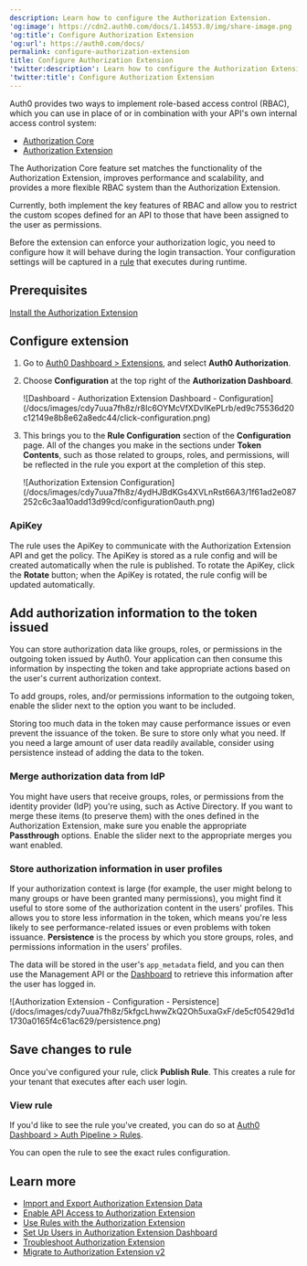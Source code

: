 ```yaml
---
description: Learn how to configure the Authorization Extension.
'og:image': https://cdn2.auth0.com/docs/1.14553.0/img/share-image.png
'og:title': Configure Authorization Extension
'og:url': https://auth0.com/docs/
permalink: configure-authorization-extension
title: Configure Authorization Extension
'twitter:description': Learn how to configure the Authorization Extension.
'twitter:title': Configure Authorization Extension
---
```

<Callout icon="file-lines" color="#0EA5E9" iconType="regular">

Auth0 provides two ways to implement role-based access control (RBAC), which you can use in place of or in combination with your API's own internal access control system:

* [Authorization Core](/docs/manage-users/access-control/rbac)
* [Authorization Extension](/docs/customize/extensions/authorization-extension)

The Authorization Core feature set matches the functionality of the Authorization Extension, improves performance and scalability, and provides a more flexible RBAC system than the Authorization Extension.

Currently, both implement the key features of RBAC and allow you to restrict the custom scopes defined for an API to those that have been assigned to the user as permissions.

</Callout>

Before the extension can enforce your authorization logic, you need to configure how it will behave during the login transaction. Your configuration settings will be captured in a [rule](/docs/customize/rules) that executes during runtime.

## Prerequisites

[Install the Authorization Extension](/docs/customize/extensions/authorization-extension/migrate-to-authorization-extension-v2)

## Configure extension

1. Go to [Auth0 Dashboard > Extensions](https://manage.auth0.com/#/extensions), and select **Auth0 Authorization**.
2. Choose **Configuration** at the top right of the **Authorization Dashboard**.

   <Frame>![Dashboard - Authorization Extension Dashboard - Configuration](/docs/images/cdy7uua7fh8z/r8Ic6OYMcVfXDvIKePLrb/ed9c75536d20c12149e8b8e62a8edc44/click-configuration.png)</Frame>
3. This brings you to the **Rule Configuration** section of the **Configuration** page. All of the changes you make in the sections under **Token Contents**, such as those related to groups, roles, and permissions, will be reflected in the rule you export at the completion of this step.

   <Frame>![Authorization Extension Configuration](/docs/images/cdy7uua7fh8z/4ydHJBdKGs4XVLnRst66A3/1f61ad2e087252c6c3aa10add13d99cd/configuration0auth.png)</Frame>

### ApiKey

The rule uses the ApiKey to communicate with the Authorization Extension API and get the policy. The ApiKey is stored as a rule config and will be created automatically when the rule is published. To rotate the ApiKey, click the **Rotate** button; when the ApiKey is rotated, the rule config will be updated automatically.

## Add authorization information to the token issued

You can store authorization data like groups, roles, or permissions in the outgoing token issued by Auth0. Your application can then consume this information by inspecting the token and take appropriate actions based on the user's current authorization context.

To add groups, roles, and/or permissions information to the outgoing token, enable the slider next to the option you want to be included.

<Warning>

Storing too much data in the token may cause performance issues or even prevent the issuance of the token. Be sure to store only what you need. If you need a large amount of user data readily available, consider using persistence instead of adding the data to the token.

</Warning>

### Merge authorization data from IdP

You might have users that receive groups, roles, or permissions from the <Tooltip tip="Identity Provider (IdP): Service that stores and manages digital identities." cta="View Glossary" href="/docs/glossary?term=identity+provider">identity provider</Tooltip> (IdP) you're using, such as Active Directory. If you want to merge these items (to preserve them) with the ones defined in the Authorization Extension, make sure you enable the appropriate **Passthrough** options. Enable the slider next to the appropriate merges you want enabled.

### Store authorization information in user profiles

If your authorization context is large (for example, the user might belong to many groups or have been granted many permissions), you might find it useful to store some of the authorization content in the users' profiles. This allows you to store less information in the token, which means you're less likely to see performance-related issues or even problems with token issuance. **Persistence** is the process by which you store groups, roles, and permissions information in the users' profiles.

The data will be stored in the user's `app_metadata` field, and you can then use the <Tooltip tip="Management API: A product to allow customers to perform administrative tasks." cta="View Glossary" href="/docs/glossary?term=Management+API">Management API</Tooltip> or the [Dashboard](https://manage.auth0.com/#/users) to retrieve this information after the user has logged in.

<Frame>![Authorization Extension - Configuration - Persistence](/docs/images/cdy7uua7fh8z/5kfgcLhwwZkQ2Oh5uxaGxF/de5cf05429d1d1730a0165f4c61ac629/persistence.png)</Frame>

## Save changes to rule

Once you've configured your rule, click **Publish Rule**. This creates a rule for your tenant that executes after each user login.

### View rule

If you'd like to see the rule you've created, you can do so at [Auth0 Dashboard > Auth Pipeline > Rules](https://manage.auth0.com/#/rules).

You can open the rule to see the exact rules configuration.

## Learn more

* [Import and Export Authorization Extension Data](/docs/customize/extensions/authorization-extension/import-and-export-authorization-extension-data)
* [Enable API Access to Authorization Extension](/docs/customize/extensions/authorization-extension/enable-api-access-to-authorization-extension)
* [Use Rules with the Authorization Extension](/docs/customize/extensions/authorization-extension/use-rules-with-the-authorization-extension)
* [Set Up Users in Authorization Extension Dashboard](/docs/customize/extensions/authorization-extension/set-up-authorization-extension-users)
* [Troubleshoot Authorization Extension](/docs/troubleshoot/authentication-issues/troubleshoot-authorization-extension)
* [Migrate to Authorization Extension v2](/docs/customize/extensions/authorization-extension/migrate-to-authorization-extension-v2)